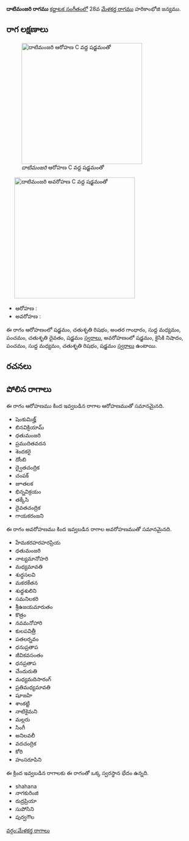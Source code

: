 {{Infobox ragam
	| name          	= దాటిమంజరి
	| synonym	    	= 
	| mela          	= 
	| chakra        	= 
	| janaka        	= 
	| type          	= షడవ-ఔడవ
	| arohanam      	= {{svaraC|S|R2|G3|M1|P|D2|S'}} 
	| avarohanam    	= {{svaraC|S'|N2|P|M1|R2|S}}
	| jeeva         	=
	| chhaya        	=
	| nyasa         	=
	| vishesha      	= 
	| equivalent  		= 
}}
{{కర్ణాటక సంగీత రాగాలు}}
'''దాటిమంజరి రాగము''' [[కర్ణాటక సంగీతం]]లో 28వ [[మేళకర్త రాగము]] హరికాంభోజి జన్యము. 


==రాగ లక్షణాలు==
[[Image:datimanjari_ar_kb2wiki.png|thumb|right|316px|''దాటిమంజరి'' ఆరోహణ C వద్ద షడ్జమంతో]]
	[[Image:datimanjari_av_kb2wiki.png|thumb|right|316px|''దాటిమంజరి'' అవరోహణ C వద్ద షడ్జమంతో]]

* ఆరోహణ : {{svaraC|S|R2|G3|M1|P|D2|S'}} 
* అవరోహణ : {{svaraC|S'|N2|P|M1|R2|S}}

ఈ రాగం ఆరోహణంలో షడ్జమం, చతుశృతి రిషభం, అంతర గాంధారం, సుద్ద మధ్యమం, పంచమం, చతుశృతి దైవతం, షడ్జమం [[స్వరాలు]], అవరోహణంలో షడ్జమం, కైసికి నిషాదం, పంచమం, సుద్ద మధ్యమం, చతుశృతి రిషభం, షడ్జమం [[స్వరాలు]] ఉంటాయి.

==రచనలు==



==పోలిన రాగాలు==
ఈ రాగం ఆరోహణము కింద ఇవ్వబడిన రాగాల ఆరోహణముతో సమానమైనది.
* షెంకుమిజ్హ్
* బినవిక్రియామ్
* ధతుమంజరి
* ప్రముదితవదన
* శెందకరై
* దోంబి
* ద్వైతచంద్రిక
* చంపక్
* జూతలక
* భిన్నవిక్రయం
* తక్కేసి
* దైవతచంద్రిక
* గాయకరంజని

ఈ రాగం అవరోహణము కింద ఇవ్వబడిన రాగాల అవరోహణముతో సమానమైనది.
* హేమకరహరహరప్రియ
* ధతుమంజరి
* నాట్యమానోహరి
* మధ్యమావతి
*  శుద్ధసలవి
* మకరకేతన
* శుధ్ధశులిని
* సమనిలకరి
* శ్రీఉజయమారుతం
* కొత్రం
* నవమనోహారి
* కులపవిత్రీ
* పతలర్నవం
* ధనుప్రతాప
* జీవికవసంతం
*  ధనప్రతాప
* చేందురుతి
* మధ్యమదిసారంగ్
* ప్రతిమధ్యమావతి
* షూజహి
*  శాంకట్టి
*  నాటికైమని
*  మల్లరు
* సింగీ
* అనిలవలీ
* వదచంద్రిక
* కోరి
* హంసరూపిని

ఈ క్రింద ఇవ్వబడిన రాగాలకు ఈ రాగంతో ఒక్క స్వరస్థాన భేదం ఉన్నది.
* shahana
* నాగకురింజి
* రుద్రప్రియా
* సుపోసిని
* పుర్వగౌల



[[వర్గం:మేళకర్త రాగాలు]]